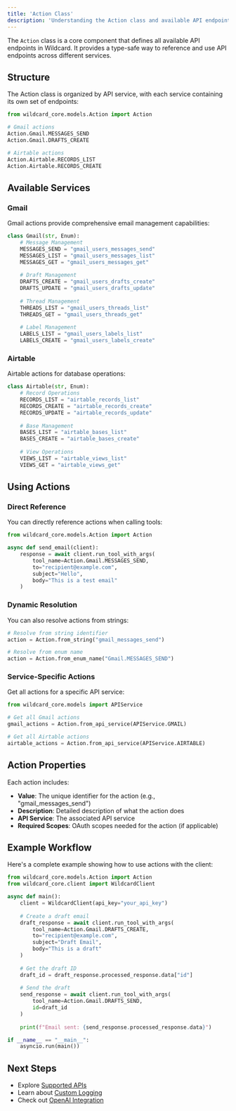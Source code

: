 ```yaml
---
title: 'Action Class'
description: 'Understanding the Action class and available API endpoints'
---
```


The `Action` class is a core component that defines all available API endpoints in Wildcard. It provides a type-safe way to reference and use API endpoints across different services.

## Structure

The Action class is organized by API service, with each service containing its own set of endpoints:

```python
from wildcard_core.models.Action import Action

# Gmail actions
Action.Gmail.MESSAGES_SEND
Action.Gmail.DRAFTS_CREATE

# Airtable actions
Action.Airtable.RECORDS_LIST
Action.Airtable.RECORDS_CREATE
```

## Available Services

### Gmail

Gmail actions provide comprehensive email management capabilities:

```python
class Gmail(str, Enum):
    # Message Management
    MESSAGES_SEND = "gmail_users_messages_send"
    MESSAGES_LIST = "gmail_users_messages_list"
    MESSAGES_GET = "gmail_users_messages_get"
    
    # Draft Management
    DRAFTS_CREATE = "gmail_users_drafts_create"
    DRAFTS_UPDATE = "gmail_users_drafts_update"
    
    # Thread Management
    THREADS_LIST = "gmail_users_threads_list"
    THREADS_GET = "gmail_users_threads_get"
    
    # Label Management
    LABELS_LIST = "gmail_users_labels_list"
    LABELS_CREATE = "gmail_users_labels_create"
```

### Airtable

Airtable actions for database operations:

```python
class Airtable(str, Enum):
    # Record Operations
    RECORDS_LIST = "airtable_records_list"
    RECORDS_CREATE = "airtable_records_create"
    RECORDS_UPDATE = "airtable_records_update"
    
    # Base Management
    BASES_LIST = "airtable_bases_list"
    BASES_CREATE = "airtable_bases_create"
    
    # View Operations
    VIEWS_LIST = "airtable_views_list"
    VIEWS_GET = "airtable_views_get"
```

## Using Actions

### Direct Reference

You can directly reference actions when calling tools:

```python
from wildcard_core.models.Action import Action

async def send_email(client):
    response = await client.run_tool_with_args(
        tool_name=Action.Gmail.MESSAGES_SEND,
        to="recipient@example.com",
        subject="Hello",
        body="This is a test email"
    )
```

### Dynamic Resolution

You can also resolve actions from strings:

```python
# Resolve from string identifier
action = Action.from_string("gmail_messages_send")

# Resolve from enum name
action = Action.from_enum_name("Gmail.MESSAGES_SEND")
```

### Service-Specific Actions

Get all actions for a specific API service:

```python
from wildcard_core.models import APIService

# Get all Gmail actions
gmail_actions = Action.from_api_service(APIService.GMAIL)

# Get all Airtable actions
airtable_actions = Action.from_api_service(APIService.AIRTABLE)
```

## Action Properties

Each action includes:

- **Value**: The unique identifier for the action (e.g., "gmail_messages_send")
- **Description**: Detailed description of what the action does
- **API Service**: The associated API service
- **Required Scopes**: OAuth scopes needed for the action (if applicable)

## Example Workflow

Here's a complete example showing how to use actions with the client:

```python
from wildcard_core.models.Action import Action
from wildcard_core.client import WildcardClient

async def main():
    client = WildcardClient(api_key="your_api_key")
    
    # Create a draft email
    draft_response = await client.run_tool_with_args(
        tool_name=Action.Gmail.DRAFTS_CREATE,
        to="recipient@example.com",
        subject="Draft Email",
        body="This is a draft"
    )
    
    # Get the draft ID
    draft_id = draft_response.processed_response.data["id"]
    
    # Send the draft
    send_response = await client.run_tool_with_args(
        tool_name=Action.Gmail.DRAFTS_SEND,
        id=draft_id
    )
    
    print(f"Email sent: {send_response.processed_response.data}")

if __name__ == "__main__":
    asyncio.run(main())
```

## Next Steps

- Explore [Supported APIs](/core/supported-apis)
- Learn about [Custom Logging](/core/custom-logging)
- Check out [OpenAI Integration](/openai/overview) 